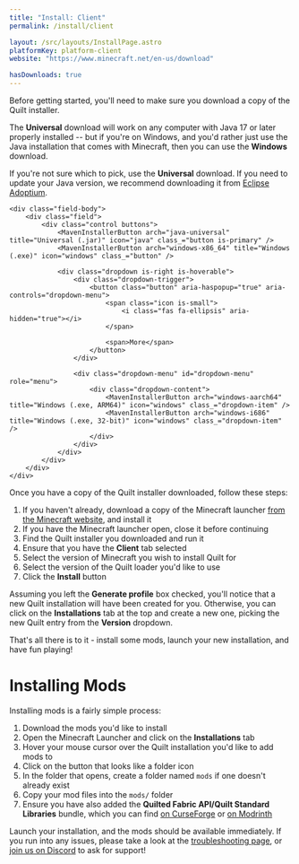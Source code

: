 ```yaml
---
title: "Install: Client"
permalink: /install/client

layout: /src/layouts/InstallPage.astro
platformKey: platform-client
website: "https://www.minecraft.net/en-us/download"

hasDownloads: true
---
```



Before getting started, you'll need to make sure you download a copy of the Quilt installer.

The **Universal** download will work on any computer with Java 17 or later properly installed -- but if you're on Windows, and you'd rather just use the Java installation that comes with Minecraft, then you can use the **Windows** download.

If you're not sure which to pick, use the **Universal** download. If you need to update your Java version, we recommend downloading it from [Eclipse Adoptium](https://adoptium.net/temurin/releases/?version=17).

<div class="field is-horizontal">
	<InstallerVersion />

	<div class="field-body">
		<div class="field">
			<div class="control buttons">
				<MavenInstallerButton arch="java-universal" title="Universal (.jar)" icon="java" class_="button is-primary" />
				<MavenInstallerButton arch="windows-x86_64" title="Windows (.exe)" icon="windows" class_="button" />

				<div class="dropdown is-right is-hoverable">
					<div class="dropdown-trigger">
						<button class="button" aria-haspopup="true" aria-controls="dropdown-menu">
							<span class="icon is-small">
								<i class="fas fa-ellipsis" aria-hidden="true"></i>
						  	</span>

							<span>More</span>
						</button>
					</div>

					<div class="dropdown-menu" id="dropdown-menu" role="menu">
						<div class="dropdown-content">
							<MavenInstallerButton arch="windows-aarch64" title="Windows (.exe, ARM64)" icon="windows" class_="dropdown-item" />
							<MavenInstallerButton arch="windows-i686" title="Windows (.exe, 32-bit)" icon="windows" class_="dropdown-item" />
						</div>
					</div>
				</div>
			</div>
		</div>
	</div>
</div>

Once you have a copy of the Quilt installer downloaded, follow these steps:

1. If you haven't already, download a copy of the Minecraft launcher [from the Minecraft website](https://www.minecraft.net/en-us/download), and install it
2. If you have the Minecraft launcher open, close it before continuing
3. Find the Quilt installer you downloaded and run it
4. Ensure that you have the **Client** tab selected
5. Select the version of Minecraft you wish to install Quilt for
6. Select the version of the Quilt loader you'd like to use
7. Click the **Install** button

Assuming you left the **Generate profile** box checked, you'll notice that a new Quilt installation will have been created for you. Otherwise, you can click on the **Installations** tab at the top and create a new one, picking the new Quilt entry from the **Version** dropdown.

That's all there is to it - install some mods, launch your new installation, and have fun playing!

# Installing Mods

Installing mods is a fairly simple process:

1. Download the mods you'd like to install
2. Open the Minecraft Launcher and click on the **Installations** tab
3. Hover your mouse cursor over the Quilt installation you'd like to add mods to
4. Click on the button that looks like a folder icon
5. In the folder that opens, create a folder named `mods` if one doesn't already exist
6. Copy your mod files into the `mods/` folder
7. Ensure you have also added the **Quilted Fabric API/Quilt Standard Libraries** bundle, which you can find [on CurseForge](https://www.curseforge.com/minecraft/mc-mods/qsl) or [on Modrinth](https://modrinth.com/mod/qsl)

Launch your installation, and the mods should be available immediately. If you run into any issues, please take a look at the [troubleshooting page](/en/usage/troubleshooting), or [join us on Discord](https://discord.quiltmc.org) to ask for support!
